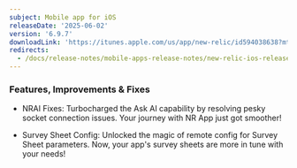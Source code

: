 ```yaml
---
subject: Mobile app for iOS
releaseDate: '2025-06-02'
version: '6.9.7'
downloadLink: 'https://itunes.apple.com/us/app/new-relic/id594038638?mt=8'
redirects:
  - /docs/release-notes/mobile-apps-release-notes/new-relic-ios-release-notes/new-relic-ios-6097
---
```


### Features, Improvements & Fixes

* NRAI Fixes: Turbocharged the Ask AI capability by resolving pesky socket connection issues. Your journey with NR App just got smoother!

* Survey Sheet Config: Unlocked the magic of remote config for Survey Sheet parameters. Now, your app's survey sheets are more in tune with your needs!
